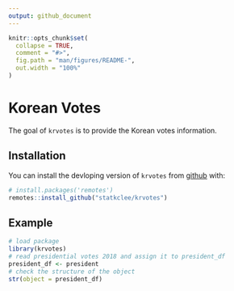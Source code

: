 ```yaml
---
output: github_document
---
```


<!-- README.md is generated from README.Rmd. Please edit that file -->

```r
knitr::opts_chunk$set(
  collapse = TRUE,
  comment = "#>",
  fig.path = "man/figures/README-",
  out.width = "100%"
)
```
# Korean Votes

The goal of `krvotes` is to provide the Korean votes information. 

## Installation

You can install the devloping version of `krvotes` from [github](https://github.com/statkclee/krvotes) with:

``` r
# install.packages('remotes')
remotes::install_github("statkclee/krvotes")
```

## Example 

```r
# load package
library(krvotes)
# read presidential votes 2018 and assign it to president_df
president_df <- president
# check the structure of the object
str(object = president_df)
```
